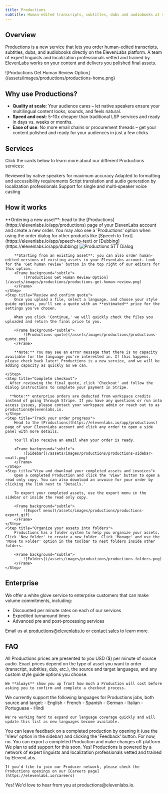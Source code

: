 ```yaml
---
title: Productions
subtitle: Human-edited transcripts, subtitles, dubs and audiobooks at scale
---
```


## Overview

Productions is a new service that lets you order human-edited transcripts, subtitles, dubs, and audiobooks directly on the ElevenLabs platform. A team of expert linguists and localization professionals vetted and trained by ElevenLabs works on your content and delivers you polished final assets.

<Frame>
  ![Productions Get Human Review Option](/assets/images/productions/productions-home.png)
</Frame>

## Why use Productions?

- <b>Quality at scale</b>: Your audience cares – let native speakers ensure your multilingual
  content looks, sounds, and feels natural.
- <b>Speed and cost</b>: 5-10x cheaper than traditional LSP services and ready in days vs. weeks or
  months.
- <b>Ease of use</b>: No more email chains or procurement threads – get your content polished and
  ready for your audiences in just a few clicks.

## Services

Click the cards below to learn more about our different Productions services:

<CardGroup cols={2}>
  <Card
    title="Transcripts"
    icon="duotone pen-clip"
    href="/docs/services/productions/transcripts.mdx"
  >
    Reviewed by native speakers for maximum accuracy
  </Card>
  <Card title="Subtitles (coming soon)" icon="duotone subtitles">
    Adapted to formatting and accessibility requirements
  </Card>
  <Card title="Dubs (coming soon)" icon="duotone microphone">
    Script translation and audio generation by localization professionals
  </Card>
  <Card title="Audiobooks (coming soon)" icon="duotone book">
    Support for single and multi-speaker voice casting
  </Card>
</CardGroup>

## How it works

<Steps>
    <Step title="Upload new files or select existing files">
        **Ordering a new asset**: head to the [Productions](https://elevenlabs.io/app/productions) page of your ElevenLabs account and create a new order. You may also see a 'Productions' option when using the order dialog for other products like [Speech to Text](https://elevenlabs.io/app/speech-to-text) or [Dubbing](https://elevenlabs.io/app/dubbing)
        <Frame background="subtle">
          <img src="/assets/images/productions/productions-stt-dialog.png" alt="Productions STT Dialog" />
        </Frame>

        **Starting from an existing asset**: you can also order human-edited versions of existing assets in your ElevenLabs account. Look for the 'Get human review' button in the top right of our editors for this option.
        <Frame background="subtle">
            ![Productions Get Human Review Option](/assets/images/productions/productions-get-human-review.png)
        </Frame>
    </Step>
    <Step title="Review and confirm quote">
        Once you upload a file, select a language, and choose your style guide options, you'll see a quote with an **estimated** price for the settings you've chosen.

        When you click 'Continue,' we will quickly check the files you uploaded and return the final price to you.

        <Frame background="subtle">
            ![Productions quote](/assets/images/productions/productions-quote.png)
        </Frame>

        **Note:** You may see an error message that there is no capacity available for the language you're interested in. If this happens, please check back later! Productions is a new service, and we will be adding capacity as quickly as we can.

    </Step>
    <Step title="Complete checkout">
      After reviewing the final quote, click 'Checkout' and follow the dialog instructions to complete your payment in Stripe.

      **Note:** enterprise orders are deducted from workspace credits instead of going through Stripe. If you have any questions or run into access issues, please contact your workspace admin or reach out to as productions@elevenlabs.io.
    </Step>
    <Step title="Track your order progress">
        Head to the [Productions](https://elevenlabs.io/app/productions) page of your ElevenLabs account and click any order to open a side panel with more details.

        You'll also receive an email when your order is ready.

        <Frame background="subtle">
            ![Sidebar](/assets/images/productions/productions-sidebar-small.png)
        </Frame>
    </Step>
    <Step title="View and download your completed assets and invoices">
        Open a completed Production and click the 'View' button to open a read only copy. You can also download an invoice for your order by clicking the link next to 'Details.'

        To export your completed assets, use the export menu in the sidebar or inside the read only copy.

        <Frame background="subtle">
            ![Export menu](/assets/images/productions/productions-export.gif)
        </Frame>
    </Step>
    <Step title="Organize your assets into folders">
        Productions has a folder system to help you organize your assets. Click 'New folder' to create a new folder. Click 'Manage' and use the 'Move to Folder' option in the toolbar to nest folders inside other folders.

        <Frame background="subtle">
            ![Folders](/assets/images/productions/productions-folders.png)
        </Frame>
    </Step>

</Steps>

## Enterprise

We offer a white glove service to enterprise customers that can make volume commitments, including:

- Discounted per minute rates on each of our services
- Expedited turnaround times
- Advanced pre and post-processing services

Email us at productions@elevenlabs.io or [contact sales](https://elevenlabs.io/contact-sales) to learn more.

## FAQ

<AccordionGroup>
  <Accordion title="How much does it cost?">
    All Productions prices are presented to you USD ($) per minute of source audio. Exact prices depend on the type of asset you want to order (transcript, subtitles, dub, etc.), the source and target languages, and any custom style guide options you choose.

    We **always** show you up front how much a Production will cost before asking you to confirm and complete a checkout process.

  </Accordion>
  <Accordion title="What languages do you support?">
    We currently support the following languages for Productions jobs, both source and target:
    - English
    - French
    - Spanish
    - German
    - Italian
    - Portuguese
    - Hindi

    We're working hard to expand our language coverage quickly and will update this list as new languages become available.

  </Accordion>
  <Accordion title="What if I'm not happy with the result?">
    You can leave feedback on a completed production by opening it (use the 'View' option in the sidebar) and clicking the 'Feedback' button.

  </Accordion>
  <Accordion title="Can I make changes once I receive the final version?">
    For now, no. You can export a completed Production and make changes off platform. We plan to add support for this soon.

  </Accordion>
  <Accordion title="Are Productions jobs really done by humans?">
    Yes! Productions is powered by a network of expert linguists and localization professionals
    vetted and trained by ElevenLabs.

    If you'd like to join our Producer network, please check the Productions openings on our [Careers page](https://elevenlabs.io/careers)

  </Accordion>
  
  <Accordion title="I have specific requirements I'd like to discuss – is that possible?">
    Yes! We'd love to hear from you at productions@elevenlabs.io.
  </Accordion>
</AccordionGroup>
